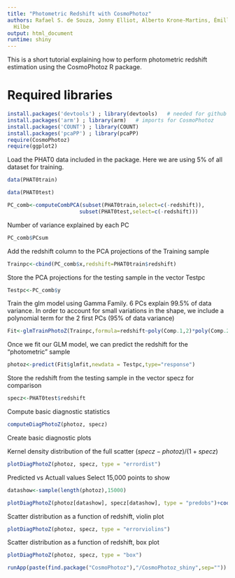 ```yaml
---
title: "Photometric Redshift with CosmoPhotoz"
authors: Rafael S. de Souza, Jonny Elliot, Alberto Krone-Martins, Émille Ishida, Joseph
  Hilbe
output: html_document
runtime: shiny
---
```


This is a short tutorial explaining how to perform photometric redshift estimation using the CosmoPhotoz R package.

# Required libraries
```r
install.packages('devtools') ; library(devtools)   # needed for github interface
install.packages('arm') ; library(arm)   # imports for CosmoPhotoz
install.packages('COUNT') ; library(COUNT)
install.packages('pcaPP') ; library(pcaPP)
require(CosmoPhotoz)
require(ggplot2)

```


Load the PHAT0 data included in the package. Here we are using 5% of all dataset for training. 


```r
data(PHAT0train)

data(PHAT0test)
```




```r
PC_comb<-computeCombPCA(subset(PHAT0train,select=c(-redshift)),
                       subset(PHAT0test,select=c(-redshift)))
```

Number of variance explained by each PC 
```r
PC_comb$PCsum
```

Add the redshift column to the PCA projections of the  Training sample

```r
Trainpc<-cbind(PC_comb$x,redshift=PHAT0train$redshift)

```


Store the PCA projections for the testing sample in the vector Testpc

```r
Testpc<-PC_comb$y
```


Train  the glm model using Gamma Family. 6 PCs explain 99.5% of data variance. In order to account for small variations in the shape, we include a polynomial term for the 2 first PCs (95% of data variance) 

```r

Fit<-glmTrainPhotoZ(Trainpc,formula=redshift~poly(Comp.1,2)*poly(Comp.2,2)*Comp.3*Comp.4*Comp.5*Comp.6,method="Bayesian",family="gamma")

```



Once we fit our GLM model, we can predict the redshift for the "photometric" sample
 
```r

photoz<-predict(Fit$glmfit,newdata = Testpc,type="response")

```

Store the redshift from the testing sample in the vector specz for comparison 

```r
specz<-PHAT0test$redshift
```


Compute basic diagnostic statistics 



```r
computeDiagPhotoZ(photoz, specz)
```



Create basic diagnostic   plots

Kernel density distribution of the full scatter 
 $(specz-photoz)/(1+specz)$
 
```r
plotDiagPhotoZ(photoz, specz, type = "errordist")

```

Predicted vs Actuall values
Select 15,000 points to show
```r
datashow<-sample(length(photoz),15000)
```


```r
plotDiagPhotoZ(photoz[datashow], specz[datashow], type = "predobs")+coord_cartesian(xlim =c(0,1.5), ylim = c(0,1.5))
```


Scatter distribution as a function of redshift, violin plot

```r
plotDiagPhotoZ(photoz, specz, type = "errorviolins")
```



Scatter distribution as a function of redshift, box plot

```r
plotDiagPhotoZ(photoz, specz, type = "box")
```


```r
runApp(paste(find.package("CosmoPhotoz"),"/CosmoPhotoz_shiny",sep=""))
```
